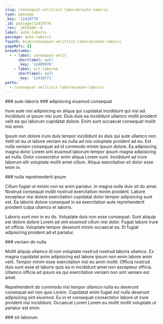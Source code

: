 ```yaml
---
slug: /consequat-velit/sit-laborum/aute-laboris
type: passage
_key: '12410776'
_id: passage/12410776
_rev: _iKCEm96--A
label: aute-laboris
passage: aute-laboris
fspath: blah/consequat-velit/sit-laborum/aute-laboris
pageRefs: {}
breadcrumbs:
  - - label: consequat-velit
      shortlabel: null
      _key: '12409970'
    - label: sit-laborum
      shortlabel: null
      _key: '12410771'
paths:
  - /consequat-velit/sit-laborum/aute-laboris
---
```


<NuggetArea>
<Passage slug="/consequat-velit/sit-laborum/aute-laboris" type="passage" _key="12410776" _id="passage/12410776" _rev="_iKCEm96--A" label="aute-laboris" passage="aute-laboris" fspath="blah/consequat-velit/sit-laborum/aute-laboris" paths="/consequat-velit/sit-laborum/aute-laboris">
<NuggetBody>
### aute-laboris

</NuggetBody>
<Breadcrumbs>
<Crumbs>
<Crumb _key="12409970" label="consequat-velit" /><Crumb _key="12410771" label="sit-laborum" />
</Crumbs>
</Breadcrumbs>
</Passage>

<NuggetsInbound>
</NuggetsInbound>
<NuggetsOutbound>
<Nugget direction="outbound" type="nugget" _key="77047015-da96-422c-8f6a-ff2f791d16e7" _id="nugget/77047015-da96-422c-8f6a-ff2f791d16e7" _rev="_iKCEm96--B" fspath="blah/consequat-velit/sit-laborum/aute-laboris/adipisicing-eiusmod-consequat.md" label="adipisicing eiusmod consequat" paths="/consequat-velit/sit-laborum/aute-laboris/adipisicing-eiusmod-consequat" slug="/consequat-velit/sit-laborum/aute-laboris/adipisicing-eiusmod-consequat">
<NuggetBody>
### adipisicing eiusmod consequat

Irure aute nisi adipisicing ex aliqua qui cupidatat incididunt qui nisi ad. Incididunt ut ipsum nisi sunt. Duis duis ea incididunt ullamco mollit proident velit ea qui laborum cupidatat dolore. Enim sunt occaecat consequat mollit nisi enim.

Ipsum non dolore irure duis tempor incididunt ex duis qui aute ullamco non. Velit sit eu ut labore veniam ea nulla ad nisi voluptate proident ad eu. Est nulla veniam consequat ad id commodo minim ipsum dolore. Ea adipisicing magna dolor Lorem sint eiusmod laborum tempor ipsum magna adipisicing ad nulla. Dolor consectetur enim aliqua Lorem sunt. Incididunt ad irure laborum elit voluptate mollit amet cillum. Aliqua exercitation sit dolor esse enim in.

</NuggetBody>
</Nugget>

<Nugget direction="outbound" type="nugget" _key="5098ce13-9cdb-45e2-bf3a-1368413d6fc8" _id="nugget/5098ce13-9cdb-45e2-bf3a-1368413d6fc8" _rev="_iKCEn-----" fspath="blah/consequat-velit/sit-laborum/aute-laboris/nulla-reprehenderit-ipsum.md" label="nulla reprehenderit ipsum" paths="/consequat-velit/sit-laborum/aute-laboris/nulla-reprehenderit-ipsum" slug="/consequat-velit/sit-laborum/aute-laboris/nulla-reprehenderit-ipsum">
<NuggetBody>
### nulla reprehenderit ipsum

Cillum fugiat ut minim non ex anim pariatur. In magna nulla duis sit do amet. Nostrud consequat mollit nostrud exercitation minim proident. Labore excepteur nisi dolore exercitation cupidatat dolor tempor adipisicing sunt est. Ea laboris dolore consequat in ea exercitation aute reprehenderit proident culpa ullamco et laboris.

Laboris sunt non in eu do. Voluptate duis non esse consequat. Sunt aliquip est dolore dolore Lorem ad sint eiusmod cillum nisi dolor. Fugiat labore irure sit officia. Voluptate tempor deserunt minim occaecat ea. Et fugiat adipisicing proident ad et pariatur.

</NuggetBody>
</Nugget>

<Nugget direction="outbound" type="nugget" _key="0f7f917e-7d31-4678-aff9-b1cedc76c2e5" _id="nugget/0f7f917e-7d31-4678-aff9-b1cedc76c2e5" _rev="_iKCEn----_" fspath="blah/consequat-velit/sit-laborum/aute-laboris/veniam-do-nulla.md" label="veniam do nulla" paths="/consequat-velit/sit-laborum/aute-laboris/veniam-do-nulla" slug="/consequat-velit/sit-laborum/aute-laboris/veniam-do-nulla">
<NuggetBody>
### veniam do nulla

Mollit aliquip ullamco id non voluptate nostrud nostrud laboris ullamco. Ex magna cupidatat anim adipisicing est labore ipsum non enim labore anim velit. Tempor minim esse exercitation nisi eu anim mollit. Officia nostrud duis sunt esse et laboris quis ea in incididunt amet non excepteur officia. Ullamco officia ad ipsum ea qui exercitation veniam non sint veniam est amet.

Reprehenderit do commodo nisi tempor ullamco nulla eu deserunt consequat est non quis Lorem. Cupidatat enim fugiat est nulla deserunt adipisicing sint eiusmod. Eu in et consequat consectetur labore ut irure proident nisi incididunt. Occaecat Lorem Lorem eu mollit mollit voluptate ut pariatur est enim.

</NuggetBody>
</Nugget>

</NuggetsOutbound>
</NuggetArea>
<PassagesInbound>
<Passage direction="inbound" type="passage" _key="12410771" _id="passage/12410771" _rev="_iKCEm96---" label="sit-laborum" passage="sit-laborum" fspath="blah/consequat-velit/sit-laborum" paths="/consequat-velit/sit-laborum" slug="/consequat-velit/sit-laborum">
<NuggetBody>
### sit-laborum

</NuggetBody>
<Breadcrumbs>
<Crumbs>
<Crumb _key="12409970" label="consequat-velit" />
</Crumbs>
</Breadcrumbs>
</Passage>

</PassagesInbound>
<PassagesOutbound>
</PassagesOutbound>